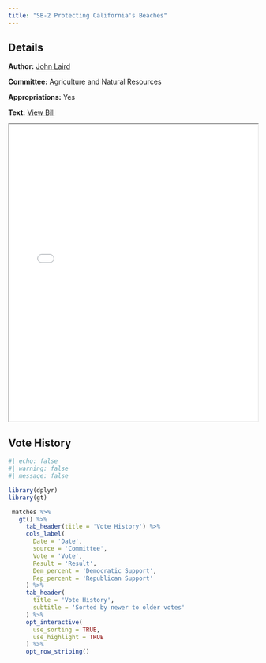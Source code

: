 ```yaml
---
title: "SB-2 Protecting California's Beaches"
---
```


::: {.panel-tabset}

## Details

**Author:** [John Laird](../senator-pages/district_17.qmd)

**Committee:** Agriculture and Natural Resources

**Appropriations:** Yes

**Text:** [View Bill](../files/pdfs/bills/LAIRD_SB2.pdf)

<iframe src="../files/pdfs/bills/LAIRD_SB2.pdf" width="100%" height="600px"></iframe>

## Vote History

```r
#| echo: false
#| warning: false
#| message: false

library(dplyr)
library(gt)

 matches %>%
   gt() %>%
     tab_header(title = 'Vote History') %>%
     cols_label(
       Date = 'Date',
       source = 'Committee',
       Vote = 'Vote',
       Result = 'Result',
       Dem_percent = 'Democratic Support',
       Rep_percent = 'Republican Support'
     ) %>%
     tab_header(
       title = 'Vote History',
       subtitle = 'Sorted by newer to older votes'
     ) %>%
     opt_interactive(
       use_sorting = TRUE,
       use_highlight = TRUE
     ) %>%
     opt_row_striping() 

```

:::
